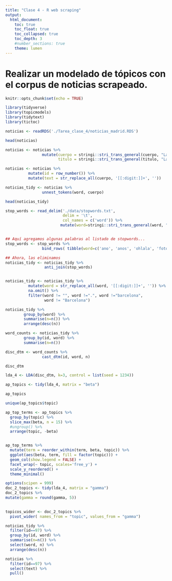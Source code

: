 ```yaml
---
title: "Clase 4 - R web scraping"
output: 
  html_document:
    toc: true
    toc_float: true
    toc_collapsed: true
    toc_depth: 3
    #number_sections: true
    theme: lumen
---
```


# Realizar un modelado de tópicos con el corpus de noticias scrapeado.

```r
knitr::opts_chunk$set(echo = TRUE)
```

```r
library(tidyverse)
library(topicmodels)
library(tidytext)
library(tictoc)
```


```r
noticias <- readRDS('./Tarea_clase_4/noticias_madrid.RDS')

head(noticias)

```


```r

noticias <- noticias %>%
                mutate(cuerpo = stringi::stri_trans_general(cuerpo, "Latin-ASCII"),
                       titulo = stringi::stri_trans_general(titulo, "Latin-ASCII"))

```


```r

noticias <- noticias %>%
          mutate(id = row_number()) %>% 
          mutate(text = str_replace_all(cuerpo, '[[:digit:]]+', ''))

```


```r

noticias_tidy <- noticias %>%
                unnest_tokens(word, cuerpo)

head(noticias_tidy)

```


```r

stop_words <- read_delim('./data/stopwords.txt', 
                         delim = '\t',
                         col_names = c('word')) %>%
                        mutate(word=stringi::stri_trans_general(word, "Latin-ASCII"))


## Aquí agregamos algunas palabras al listado de stopwords...
stop_words <- stop_words %>%
                bind_rows( tibble(word=c('ano', 'anos', 'ohlala', 'foto', 'the'))) 

## Ahora, las eliminamos 
noticias_tidy <- noticias_tidy %>%
                 anti_join(stop_words)


noticias_tidy <- noticias_tidy %>%
          mutate(word = str_replace_all(word, '[[:digit:]]+', '')) %>% 
          na.omit() %>% 
          filter(word != "", word !=".", word !="barcelona", 
                 word != "Barcelona")

```


```r

noticias_tidy %>%
        group_by(word) %>%
        summarise(n=n()) %>%
        arrange(desc(n))

```


```r

word_counts <- noticias_tidy %>%
        group_by(id, word) %>%
        summarise(n=n())
```


```r

disc_dtm <- word_counts %>%
                cast_dtm(id, word, n)

disc_dtm

```


```r

lda_4 <- LDA(disc_dtm, k=3, control = list(seed = 1234))

```


```r

ap_topics <- tidy(lda_4, matrix = "beta")

ap_topics

unique(ap_topics$topic)

```


```r

ap_top_terms <- ap_topics %>%
  group_by(topic) %>%
  slice_max(beta, n = 15) %>% 
  #ungroup() %>%
  arrange(topic, -beta)


ap_top_terms %>%
  mutate(term = reorder_within(term, beta, topic)) %>%
  ggplot(aes(beta, term, fill = factor(topic))) +
  geom_col(show.legend = FALSE) +
  facet_wrap(~ topic, scales='free_y') +
  scale_y_reordered() +
  theme_minimal()

```


```r
options(scipen = 999)
doc_2_topics <- tidy(lda_4, matrix = "gamma")
doc_2_topics %>%
mutate(gamma = round(gamma, 5))
  
```


```r

topicos_wider <- doc_2_topics %>% 
  pivot_wider( names_from = "topic", values_from = "gamma")

```


```r

noticias_tidy %>%
  filter(id==97) %>%
  group_by(id, word) %>%
  summarise(n=n()) %>%
  select(word, n) %>%
  arrange(desc(n))
```


```r
noticias %>%
  filter(id==97) %>%
  select(text) %>%
  pull()

```


